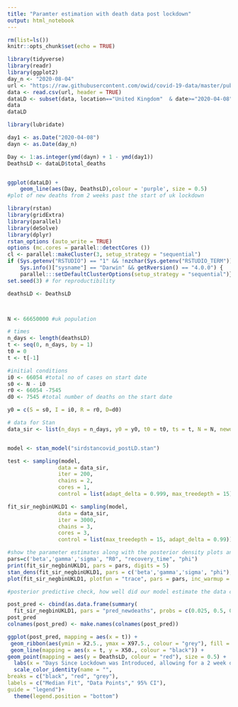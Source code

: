 ```yaml
---
title: "Paramter estimation with death data post lockdown"
output: html_notebook
---
```


```r
rm(list=ls())
knitr::opts_chunk$set(echo = TRUE)
```
```r
library(tidyverse)
library(readr)
library(ggplot2)
day_n <- "2020-08-04"
url <- "https://raw.githubusercontent.com/owid/covid-19-data/master/public/data/owid-covid-data.csv"
data <- read.csv(url, header = TRUE)
dataLD <- subset(data, location=="United Kingdom"  & date>="2020-04-08" & date<=day_n, select = -c(iso_code, continent, stringency_index, population_density:life_expectancy, new_tests:tests_units)) #display only relevant columns and the UK data only, allowing for the 2-3 weeks for interventions to take effect. 2 weeks past the start of the UK lockdown to allow for any delays between reduced transmission having an effect on mortality.
data
dataLD
```
```r
library(lubridate)

day1 <- as.Date("2020-04-08")
dayn <- as.Date(day_n)

Day <- 1:as.integer(ymd(dayn) + 1 - ymd(day1))
DeathsLD <- dataLD$total_deaths


ggplot(dataLD) +
    geom_line(aes(Day, DeathsLD),colour = 'purple', size = 0.5) 
#plot of new deaths from 2 weeks past the start of uk lockdown
```
```r
library(rstan)
library(gridExtra)
library(parallel)
library(deSolve)
library(dplyr)
rstan_options (auto_write = TRUE)
options (mc.cores = parallel::detectCores ())
cl <- parallel::makeCluster(3, setup_strategy = "sequential")
if (Sys.getenv("RSTUDIO") == "1" && !nzchar(Sys.getenv("RSTUDIO_TERM")) && 
    Sys.info()["sysname"] == "Darwin" && getRversion() == "4.0.0") {
    parallel:::setDefaultClusterOptions(setup_strategy = "sequential")}
set.seed(3) # for reproductibility

deathsLD <- DeathsLD



N <- 66650000 #uk population

# times
n_days <- length(deathsLD) 
t <- seq(0, n_days, by = 1)
t0 = 0 
t <- t[-1]

#initial conditions
i0 <- 66054 #total no of cases on start date
s0 <- N - i0
r0 <- 66054 -7545  
d0 <- 7545 #total number of deaths on the start date

y0 = c(S = s0, I = i0, R = r0, D=d0)

# data for Stan
data_sir <- list(n_days = n_days, y0 = y0, t0 = t0, ts = t, N = N, newdeaths = deathsLD)


model <- stan_model("sirdstancovid_postLD.stan")
```

```r
test <- sampling(model,
                data = data_sir,
                iter = 200,
                chains = 2,
                cores = 1,
                control = list(adapt_delta = 0.999, max_treedepth = 15))
```
```r
fit_sir_negbinUKLD1 <- sampling(model,
                data = data_sir,
                iter = 3000,
                chains = 3,
                cores = 3,
                control = list(max_treedepth = 15, adapt_delta = 0.99))
```
```r
#show the parameter estimates along with the posterior density plots and the MCMC chains to obsever how well the chains have mixed.
pars=c('beta','gamma','sigma', "R0", "recovery_time", "phi")
print(fit_sir_negbinUKLD1, pars = pars, digits = 5)
stan_dens(fit_sir_negbinUKLD1, pars = c('beta','gamma','sigma', "phi"), separate_chains = TRUE)
plot(fit_sir_negbinUKLD1, plotfun = "trace", pars = pars, inc_warmup = FALSE)
```

```r
#posterior predictive check, how well did our model estimate the data curve.

post_pred <- cbind(as.data.frame(summary(
  fit_sir_negbinUKLD1, pars = "pred_newdeaths", probs = c(0.025, 0.5, 0.975))$summary), t, deathsLD)
post_pred
colnames(post_pred) <- make.names(colnames(post_pred))

ggplot(post_pred, mapping = aes(x = t)) +
 geom_ribbon(aes(ymin = X2.5., ymax = X97.5., colour = "grey"), fill = "grey", alpha = 0.6) + 
 geom_line(mapping = aes(x = t, y = X50., colour = "black")) +
geom_point(mapping = aes(y = DeathsLD, colour = "red"), size = 0.5) +
  labs(x = "Days Since Lockdown was Introduced, allowing for a 2 week delay, 08/04/20 ", y = "Total Deaths") +
  scale_color_identity(name = "",
breaks = c("black", "red", "grey"),
labels = c("Median Fit", "Data Points"," 95% CI"),
guide = "legend")+
  theme(legend.position = "bottom") 
```
 




